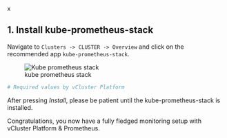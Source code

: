 x

## 1. Install kube-prometheus-stack

Navigate to `Clusters -> CLUSTER -> Overview` and click on the recommended app `kube-prometheus-stack`.

<figure class="frame">
  <img
    src="/docs/media/v1/ui/clusters/monitoring-kube-prometheus-stack.png"
    alt="Kube prometheus stack"
  />
  <figcaption>kube prometheus stack</figcaption>
</figure>

```yaml
# Required values by vCluster Platform

```

After pressing _Install_, please be patient until the kube-prometheus-stack is installed.

Congratulations, you now have a fully fledged monitoring setup with vCluster Platform & Prometheus.
